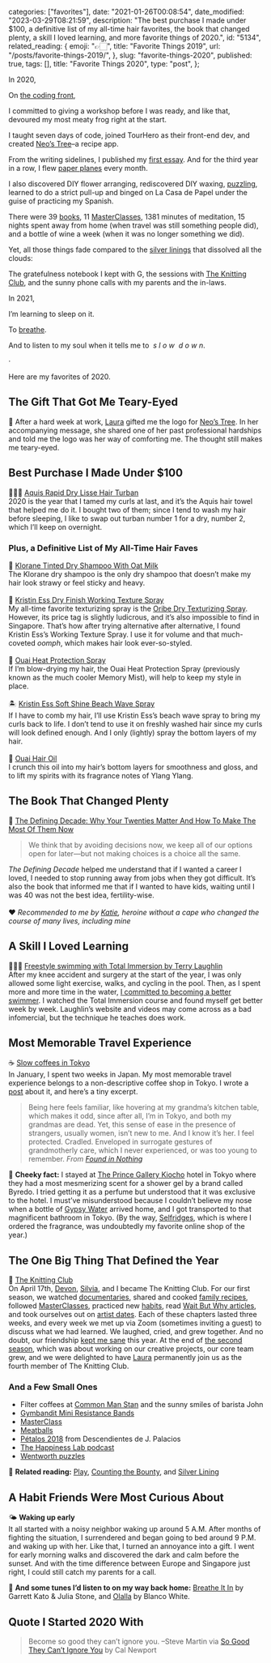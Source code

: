 
  categories: ["favorites"],
  date: "2021-01-26T00:08:54",
  date_modified: "2023-03-29T08:21:59",
  description:
    "The best purchase I made under $100, a definitive list of my all-time hair favorites, the book that changed plenty, a skill I loved learning, and more favorite things of 2020.",
  id: "5134",
  related_reading: {
    emoji: "👉🏻",
    title: "Favorite Things 2019",
    url: "/posts/favorite-things-2019/",
  },
  slug: "favorite-things-2020",
  published: true,
  tags: [],
  title: "Favorite Things 2020",
  type: "post",
};


In 2020,

On [the coding front](/posts/leap-of-code/),

I committed to giving a workshop before I was ready, and like that, devoured my most meaty frog right at the start.

I taught seven days of code, joined TourHero as their front-end dev, and created [Neo’s Tree](https://www.neostree.com)–a recipe app.

From the writing sidelines, I published my [first essay](/posts/mirha-left/). And for the third year in a row, I flew [paper planes](/letters) every month.

I also discovered DIY flower arranging, rediscovered DIY waxing, [puzzling](#few-small-things), learned to do a strict pull-up and binged on La Casa de Papel under the guise of practicing my Spanish.

There were 39 [books](/read-100-books#finished-reads), 11 [MasterClasses](/posts/the-knitting-club#chapter-iii-masterclass), 1381 minutes of meditation, 15 nights spent away from home (when travel was still something people did), and a bottle of wine a week (when it was no longer something we did).

Yet, all those things fade compared to the [silver linings](/letters/paper-planes-packets-1120/) that dissolved all the clouds:

The gratefulness notebook I kept with G, the sessions with [The Knitting Club](/posts/the-knitting-club), and the sunny phone calls with my parents and the in-laws.

In 2021,

I’m learning to sleep on it.

To [breathe](https://www.amazon.com/Breath-New-Science-Lost-Art-ebook/dp/B0818ZZNLR/).

And to listen to my soul when it tells me to  _s l o w_  *d o w n*.

·

Here are my favorites of 2020.

## The Gift That Got Me Teary-Eyed

🌳 After a hard week at work, [Laura](https://www.lacromp.com/) gifted me the logo for [Neo’s Tree](https://www.neostree.com). In her accompanying message, she shared one of her past professional hardships and told me the logo was her way of comforting me. The thought still makes me teary-eyed.

## Best Purchase I Made Under $100

🧖🏿‍♀️ [Aquis Rapid Dry Lisse Hair Turban](https://aquis.com/products/rapid-dry-hair-turban)\
2020 is the year that I tamed my curls at last, and it’s the Aquis hair towel that helped me do it. I bought two of them; since I tend to wash my hair before sleeping, I like to swap out turban number 1 for a dry, number 2, which I’ll keep on overnight.

### Plus, a Definitive List of My All-Time Hair Faves

🥛 [Klorane Tinted Dry Shampoo With Oat Milk](https://www.klorane.com/en-en/hair/dry-shampoos-oat/tinted-dry-shampoo)\
The Klorane dry shampoo is the only dry shampoo that doesn’t make my hair look strawy or feel sticky and heavy.\
\
💈 [Kristin Ess Dry Finish Working Texture Spray](https://www.kristinesshair.com/products/dry-finish-working-texture-spray)\
My all-time favorite texturizing spray is the [Oribe Dry Texturizing Spray](https://www.oribe.com/oribestorefront/oribe/en/Collections/Signature/Dry-Texturizing-Spray/p/400129). However, its price tag is slightly ludicrous, and it’s also impossible to find in Singapore. That’s how after trying alternative after alternative, I found Kristin Ess’s Working Texture Spray. I use it for volume and that much-coveted _oomph_, which makes hair look ever-so-styled.\
\
🧯 [Ouai Heat Protection Spray](https://theouai.com/products/heat-protection-spray)\
If I’m blow-drying my hair, the Ouai Heat Protection Spray (previously known as the much cooler Memory Mist), will help to keep my style in place.\
\
🏝 [Kristin Ess Soft Shine Beach Wave Spray](https://www.kristinesshair.com/products/soft-shine-beach-wave-spray)\
If I have to comb my hair, I’ll use Kristin Ess’s beach wave spray to bring my curls back to life. I don’t tend to use it on freshly washed hair since my curls will look defined enough. And I only (lightly) spray the bottom layers of my hair.\
\
🧴 [Ouai Hair Oil](/letters/paper-planes-packets-1118#hair-product-im-actually-liking)\
I crunch this oil into my hair’s bottom layers for smoothness and gloss, and to lift my spirits with its fragrance notes of Ylang Ylang.

## The Book That Changed Plenty

🐥 [The Defining Decade: Why Your Twenties Matter And How To Make The Most Of Them Now](https://www.amazon.com/Defining-Decade-Your-Twenties-Matter/dp/0446561754)

> We think that by avoiding decisions now, we keep all of our options open for later—but not making choices is a choice all the same.

_The Defining Decade_ helped me understand that if I wanted a career I loved, I needed to stop running away from jobs when they got difficult. It’s also the book that informed me that if I wanted to have kids, waiting until I was 40 was not the best idea, fertility-wise.\
\
❤️ _Recommended to me by [Katie](http://www.katiekirsch.com/), heroine without a cape who changed the course of many lives, including mine_

## A Skill I Loved Learning

🏊🏼‍♀️ [Freestyle swimming with Total Immersion by Terry Laughlin](http://www.totalimmersion.net/store/essential-skills-mp4-download.html)\
After my knee accident and surgery at the start of the year, I was only allowed some light exercise, walks, and cycling in the pool. Then, as I spent more and more time in the water, [I committed to becoming a better swimmer](/letters/paper-planes-packets-1020/). I watched the Total Immersion course and found myself get better week by week. Laughlin’s website and videos may come across as a bad infomercial, but the technique he teaches does work.

## Most Memorable Travel Experience

☕️ [Slow coffees in Tokyo](/posts/found-in-nothing/)\
In January, I spent two weeks in Japan. My most memorable travel experience belongs to a non-descriptive coffee shop in Tokyo. I wrote a [post](/posts/found-in-nothing/) about it, and here’s a tiny excerpt.

> Being here feels familiar, like hovering at my grandma’s kitchen table, which makes it odd, since after all, I’m in Tokyo, and both my grandmas are dead. Yet, this sense of ease in the presence of strangers, usually women, isn’t new to me. And I know it’s her. I feel protected. Cradled. Enveloped in surrogate gestures of grandmotherly care, which I never experienced, or was too young to remember. _From [Found in Nothing](/posts/found-in-nothing/)_

🌊 **Cheeky fact:** I stayed at [The Prince Gallery Kiocho](https://www.marriott.com/hotels/travel/tyolc-the-prince-gallery-tokyo-kioicho-a-luxury-collection-hotel/) hotel in Tokyo where they had a most mesmerizing scent for a shower gel by a brand called Byredo. I tried getting it as a perfume but understood that it was exclusive to the hotel. I must’ve misunderstood because I couldn’t believe my nose when a bottle of [Gypsy Water](https://www.byredo.com/eu_en/gypsy-water-eau-de-parfum-50ml) arrived home, and I got transported to that magnificent bathroom in Tokyo. (By the way, [Selfridges](https://www.selfridges.com/), which is where I ordered the fragrance, was undoubtedly my favorite online shop of the year.)

## The One Big Thing That Defined the Year

🧶 [The Knitting Club](/posts/the-knitting-club)\
On April 17th, [Devon](https://www.cafebirke.com/about), [Silvia](https://silviafalcomer.com/about), and I became The Knitting Club. For our first season, we watched [documentaries](/posts/the-knitting-club#chapter-i-documentaries), shared and cooked [family recipes](/posts/the-knitting-club#chapter-ii-family-recipes), followed [MasterClasses](/posts/the-knitting-club#chapter-iii-masterclass), practiced new [habits](/posts/the-knitting-club#chapter-iv-the-habit-list), read [Wait But Why articles](/posts/the-knitting-club#chapter-v-wait-but-why), and took ourselves out on [artist dates](/posts/the-knitting-club#chapter-vi-the-artists-way). Each of these chapters lasted three weeks, and every week we met up via Zoom (sometimes inviting a guest) to discuss what we had learned. We laughed, cried, and grew together. And no doubt, our friendship [kept me sane](/letters/paper-planes-packets-0520/) this year. At the end of [the second season](/posts/the-knitting-club-season-two-creative-dream), which was about working on our creative projects, our core team grew, and we were delighted to have [Laura](https://www.lacromp.com/) permanently join us as the fourth member of The Knitting Club.

### And a Few Small Ones

- Filter coffees at [Common Man Stan](https://commonmancoffeeroasters.com/pages/cmstan) and the sunny smiles of barista John
- [Gymbandit Mini Resistance Bands](https://www.instagram.com/gymbanditco)
- [MasterClass](http://masterclass.com/)
- [Meatballs](https://www.neostree.com/recipes/63)
- [Pétalos 2018](https://www.vivino.com/descendientes-de-j-palacios-petalos/w/91140) from Descendientes de J. Palacios
- [The Happiness Lab podcast](https://www.happinesslab.fm/)
- [Wentworth puzzles](https://www.wentworthpuzzles.com/)

🔖 **Related reading:** [Play](/letters/paper-planes-packets-0820/), [Counting the Bounty](/letters/paper-planes-packets-0920/), and [Silver Lining](/letters/paper-planes-packets-1120/)

## A Habit Friends Were Most Curious About

🌤 **Waking up early**\
It all started with a noisy neighbor waking up around 5 A.M. After months of fighting the situation, I surrendered and began going to bed around 9 P.M. and waking up with her. Like that, I turned an annoyance into a gift. I went for early morning walks and discovered the dark and calm before the sunset. And with the time difference between Europe and Singapore just right, I could still catch my parents for a call.

🎼 **And some tunes I’d listen to on my way back home:** [Breathe It In](https://open.spotify.com/track/4ldpTCx47OfKJSoz1Y8pef?si=QPul8djLQw67gu5IuAWLxg) by Garrett Kato & Julia Stone, and [Olalla](https://open.spotify.com/track/4R59wt5nnhYo88PIu3cUIt?si=zCmcCBhqT9a2fvi_8JwTMw) by Blanco White.

## Quote I Started 2020 With

> Become so good they can’t ignore you. –Steve Martin via [So Good They Can’t Ignore You](/read-100-books#56-so-good-they-cant-ignore-you) by Cal Newport
